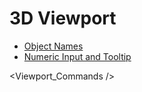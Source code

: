 
# 3D Viewport

- [Object Names](./3d-viewport/object-names)
- [Numeric Input and Tooltip](./3d-viewport/numeric-input-and-tooltip)

<Viewport_Commands />



